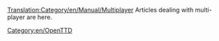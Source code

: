 [[Translation:Category/en/Manual/Multiplayer]]
Articles dealing with multi-player are here.
[[Category:en/OpenTTD]]